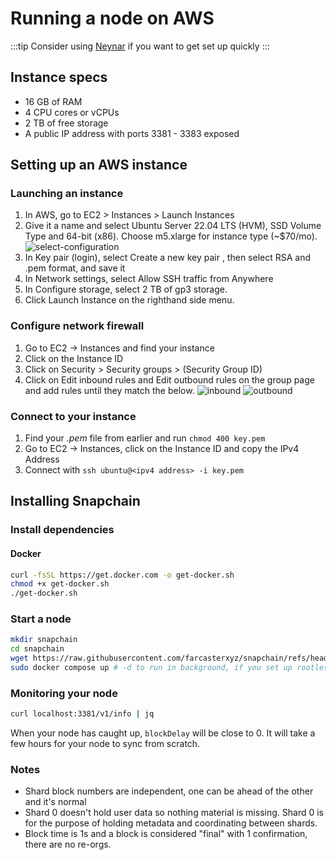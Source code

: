 # Running a node on AWS

:::tip
Consider using [Neynar](https://neynar.com/) if you want to get set up quickly
:::

## Instance specs
- 16 GB of RAM
- 4 CPU cores or vCPUs
- 2 TB of free storage
- A public IP address with ports 3381 - 3383 exposed

## Setting up an AWS instance
### Launching an instance
1. In AWS, go to EC2 > Instances > Launch Instances
2. Give it a name and select Ubuntu Server 22.04 LTS (HVM), SSD Volume Type and 64-bit (x86). Choose m5.xlarge for instance type (~$70/mo).
![select-configuration](/images/select-configuration.png)
3. In Key pair (login), select Create a new key pair , then select RSA and .pem format, and save it
4. In Network settings, select Allow SSH traffic from Anywhere 
5. In Configure storage, select 2 TB of gp3 storage. 
6. Click Launch Instance on the righthand side menu.

### Configure network firewall
1. Go to EC2 → Instances and find your instance
2. Click on the Instance ID
3. Click on Security > Security groups > (Security Group ID) 
4. Click on Edit inbound rules and Edit outbound rules on the group page and add rules until they match the below.
![inbound](/images/inbound.png)
![outbound](/images/outbound.png)

### Connect to your instance
1. Find your *.pem* file from earlier and run `chmod 400 key.pem`
2. Go to EC2 → Instances, click on the Instance ID and copy the IPv4 Address
3. Connect with `ssh ubuntu@<ipv4 address> -i key.pem`

## Installing Snapchain 
### Install dependencies 
#### Docker
``` bash 
curl -fsSL https://get.docker.com -o get-docker.sh
chmod +x get-docker.sh
./get-docker.sh
```

### Start a node
``` bash
mkdir snapchain
cd snapchain
wget https://raw.githubusercontent.com/farcasterxyz/snapchain/refs/heads/main/docker-compose.mainnet.yml -O docker-compose.yml
sudo docker compose up # -d to run in background, if you set up rootless docker remove sudo
```

### Monitoring your node
``` bash
curl localhost:3381/v1/info | jq
```
When your node has caught up, `blockDelay` will be close to 0. It will take a few hours for your node to sync from scratch. 

### Notes
- Shard block numbers are independent, one can be ahead of the other and it's normal
- Shard 0 doesn't hold user data so nothing material is missing. Shard 0 is for the purpose of holding metadata and coordinating between shards. 
- Block time is 1s and a block is considered "final" with 1 confirmation, there are no re-orgs.
